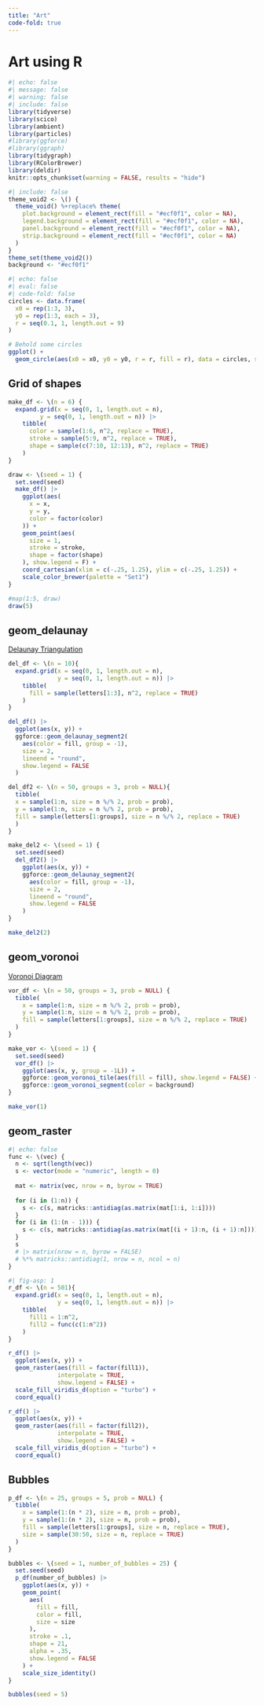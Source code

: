 ```yaml
---
title: "Art"
code-fold: true
---
```


# Art using R

```r
#| echo: false
#| message: false
#| warning: false
#| include: false
library(tidyverse)
library(scico)
library(ambient)
library(particles)
#library(ggforce)
#library(ggraph)
library(tidygraph)
library(RColorBrewer)
library(deldir)
knitr::opts_chunk$set(warning = FALSE, results = "hide")
```

```r
#| include: false
theme_void2 <- \() {
  theme_void() %+replace% theme(
    plot.background = element_rect(fill = "#ecf0f1", color = NA),
    legend.background = element_rect(fill = "#ecf0f1", color = NA),
    panel.background = element_rect(fill = "#ecf0f1", color = NA),
    strip.background = element_rect(fill = "#ecf0f1", color = NA)
  )
}
theme_set(theme_void2())
background <- "#ecf0f1"
```


```r
#| echo: false
#| eval: false
#| code-fold: false
circles <- data.frame(
  x0 = rep(1:3, 3),
  y0 = rep(1:3, each = 3),
  r = seq(0.1, 1, length.out = 9)
)

# Behold some circles
ggplot() +
  geom_circle(aes(x0 = x0, y0 = y0, r = r, fill = r), data = circles, show.legend = F)
```

## Grid of shapes

```r
make_df <- \(n = 6) {
  expand.grid(x = seq(0, 1, length.out = n),
         y = seq(0, 1, length.out = n)) |>
    tibble(
      color = sample(1:6, n^2, replace = TRUE),
      stroke = sample(5:9, n^2, replace = TRUE),
      shape = sample(c(7:10, 12:13), n^2, replace = TRUE)
    )
}

draw <- \(seed = 1) {
  set.seed(seed)
  make_df() |>
    ggplot(aes(
      x = x,
      y = y,
      color = factor(color)
    )) +
    geom_point(aes(
      size = 1,
      stroke = stroke,
      shape = factor(shape)
    ), show.legend = F) +
    coord_cartesian(xlim = c(-.25, 1.25), ylim = c(-.25, 1.25)) +
    scale_color_brewer(palette = "Set1")
}

#map(1:5, draw)
draw(5)
```

## geom_delaunay

[Delaunay Triangulation](https://en.wikipedia.org/wiki/Delaunay_triangulation)

```r
del_df <- \(n = 10){
  expand.grid(x = seq(0, 1, length.out = n),
              y = seq(0, 1, length.out = n)) |>
    tibble( 
      fill = sample(letters[1:3], n^2, replace = TRUE)
    )
}

del_df() |>
  ggplot(aes(x, y)) +
  ggforce::geom_delaunay_segment2(
    aes(color = fill, group = -1),
    size = 2,
    lineend = "round",
    show.legend = FALSE
  )

```

```r
del_df2 <- \(n = 50, groups = 3, prob = NULL){
  tibble(
  x = sample(1:n, size = n %/% 2, prob = prob),
  y = sample(1:n, size = n %/% 2, prob = prob),
  fill = sample(letters[1:groups], size = n %/% 2, replace = TRUE)
  )
}

make_del2 <- \(seed = 1) {
  set.seed(seed)
  del_df2() |>
    ggplot(aes(x, y)) +
    ggforce::geom_delaunay_segment2(
      aes(color = fill, group = -1),
      size = 2,
      lineend = "round",
      show.legend = FALSE
    )
}

make_del2(2)
```

## geom_voronoi

[Voronoi Diagram](https://en.wikipedia.org/wiki/Voronoi_diagram)

```r
vor_df <- \(n = 50, groups = 3, prob = NULL) {
  tibble(
    x = sample(1:n, size = n %/% 2, prob = prob),
    y = sample(1:n, size = n %/% 2, prob = prob),
    fill = sample(letters[1:groups], size = n %/% 2, replace = TRUE)
  )
}

make_vor <- \(seed = 1) {
  set.seed(seed)
  vor_df() |>
    ggplot(aes(x, y, group = -1L)) +
    ggforce::geom_voronoi_tile(aes(fill = fill), show.legend = FALSE) +
    ggforce::geom_voronoi_segment(color = background)
}

make_vor(1)
```

## geom_raster

```r
#| echo: false
func <- \(vec) {
  n <- sqrt(length(vec))
  s <- vector(mode = "numeric", length = 0)
  
  mat <- matrix(vec, nrow = n, byrow = TRUE)
  
  for (i in (1:n)) {
    s <- c(s, matricks::antidiag(as.matrix(mat[1:i, 1:i])))
  }
  for (i in (1:(n - 1))) {
    s <- c(s, matricks::antidiag(as.matrix(mat[(i + 1):n, (i + 1):n])))
  }
  s 
  # |> matrix(nrow = n, byrow = FALSE)
  # %*% matricks::antidiag(1, nrow = n, ncol = n)
}
```

```r
#| fig-asp: 1
r_df <- \(n = 501){
  expand.grid(x = seq(0, 1, length.out = n),
              y = seq(0, 1, length.out = n)) |>
    tibble( 
      fill1 = 1:n^2,
      fill2 = func(c(1:n^2))
    )
}

r_df() |>
  ggplot(aes(x, y)) +
  geom_raster(aes(fill = factor(fill1)),
              interpolate = TRUE,
              show.legend = FALSE) + 
  scale_fill_viridis_d(option = "turbo") + 
  coord_equal()

r_df() |>
  ggplot(aes(x, y)) +
  geom_raster(aes(fill = factor(fill2)),
              interpolate = TRUE,
              show.legend = FALSE) + 
  scale_fill_viridis_d(option = "turbo") + 
  coord_equal()
```

## Bubbles

```r
p_df <- \(n = 25, groups = 5, prob = NULL) {
  tibble(
    x = sample(1:(n * 2), size = n, prob = prob),
    y = sample(1:(n * 2), size = n, prob = prob),
    fill = sample(letters[1:groups], size = n, replace = TRUE),
    size = sample(30:50, size = n, replace = TRUE)
  )
}

bubbles <- \(seed = 1, number_of_bubbles = 25) {
  set.seed(seed)
  p_df(number_of_bubbles) |>
    ggplot(aes(x, y)) +
    geom_point(
      aes(
        fill = fill,
        color = fill,
        size = size
      ),
      stroke = .1,
      shape = 21,
      alpha = .35,
      show.legend = FALSE
    ) +
    scale_size_identity()
}

bubbles(seed = 5)
```

